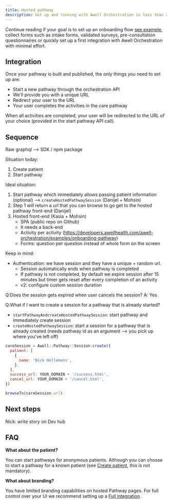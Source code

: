 ```yaml
---
title: Hosted pathway
description: Get up and running with Awell Orchestration in less than a day
---
```


Continue reading if your goal is to set up an onboarding flow [see example](/awell-orchestration/examples/onboarding-pathway), collect forms such as intake forms, validated surveys, pre-consultation questionnaires or quickly set up a first integration with Awell Orchestration with minimal effort.

## Integration

Once your pathway is built and published, the only things you need to set up are:

- Start a new pathway through the orchestration API
- We'll provide you with a unique URL
- Redirect your user to the URL
- Your user completes the activities in the care pathway

When all activities are completed, your user will be redirected to the URL of your choice (provided in the start pathway API call).

## Sequence

Raw graphql --> SDK / npm package

Situation today:

1. Create patient
2. Start pathway

Ideal situation:

1. Start pathway which immediately allows passing patient information (optional) --> `createHostedPathwaySession` (Danijel + Mohsin)
2. Step 1 will return a url that you can browse to go get to the hosted pathway front-end (Danijel)
3. Hosted front-end (Kasia + Mohsin)
   - SPA (public repo on Github)
   - It needs a back-end
   - Activity per activity (https://developers.awellhealth.com/awell-orchestration/examples/onboarding-pathway)
   - Forms: question per question instead of whole form on the screen

Keep in mind:

- Authentication: we have session and they have a unique + random url.
  - Session automatically ends when pathway is completed
  - If pathway is not completed, by default we expire session after 15 minutes but timer
    gets reset after every completion of an activity
  - v2: configure custom session duration

Q:Does the session gets expired when user cancels the session?
A: Yes

Q:What if I want to create a session for a pathway that is already started?

- `startPathwayAndcreateHostedPathwaySession`: start pathway and immediately create session
- `createHostedPathwaySession`: start a session for a pathway that is already created (needs pathway id as an argument --> you pick up where you've left off)

```js
careSession = Awell::Pathway::Session.create({
  patient: [
    {
      name: 'Nick Hellemans',
    },
  ],
  success_url: YOUR_DOMAIN + '/success.html',
  cancel_url: YOUR_DOMAIN + '/cancel.html',
})

browseTo(careSession.url)
```

## Next steps

Nick: write story on Dev hub

## FAQ

**What about the patient?**

You can start pathways for anonymous patients. Although you can choose to start a pathway for a known patient (see [Create patient](/awell-orchestration/api-reference/mutations/create-patient), this is not mandatory).

**What about branding?**

You have limited branding capabilities on hosted Pathway pages. For full control over your UI we recommend setting up a [Full integration](https://developers.awellhealth.com/awell-orchestration/docs/tutorials/get-started-with-awell).

